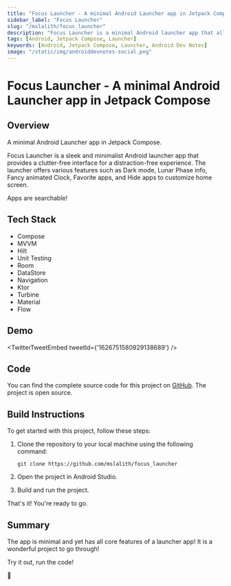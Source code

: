 ```yaml
---
title: "Focus Launcher - A minimal Android Launcher app in Jetpack Compose"
sidebar_label: "Focus Launcher"
slug: "/mslalith/focus_launcher"
description: "Focus Launcher is a minimal Android launcher app that allows users to customize their home screen with widgets, favorite apps, hide apps and more."
tags: [Android, Jetpack Compose, Launcher]
keywords: [Android, Jetpack Compose, Launcher, Android Dev Notes]
image: "/static/img/androiddevnotes-social.png"
---
```



# Focus Launcher - A minimal Android Launcher app in Jetpack Compose

## Overview

A minimal Android Launcher app in Jetpack Compose.

Focus Launcher is a sleek and minimalist Android launcher app that provides a clutter-free interface for a distraction-free experience. The launcher offers various features such as Dark mode, Lunar Phase info, Fancy animated Clock, Favorite apps, and Hide apps to customize home screen.

Apps are searchable!

## Tech Stack

- Compose
- MVVM
- Hilt
- Unit Testing
- Room
- DataStore
- Navigation
- Ktor
- Turbine
- Material
- Flow

## Demo

<TwitterTweetEmbed
  tweetId={'1626751580929138689'}
/>

## Code

You can find the complete source code for this project on [GitHub](https://github.com/mslalith/focus_launcher). The project is open source.

## Build Instructions

To get started with this project, follow these steps:

1. Clone the repository to your local machine using the following command:

    ```
    git clone https://github.com/mslalith/focus_launcher
    ```

2. Open the project in Android Studio.

3. Build and run the project.

That's it! You're ready to go.

## Summary

The app is minimal and yet has all core features of a launcher app! It is a wonderful project to go through!

Try it out, run the code!

🐣
